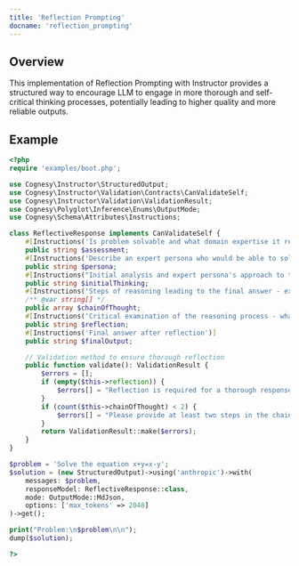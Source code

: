 ```yaml
---
title: 'Reflection Prompting'
docname: 'reflection_prompting'
---
```


## Overview

This implementation of Reflection Prompting with Instructor provides a structured way
to encourage LLM to engage in more thorough and self-critical thinking processes,
potentially leading to higher quality and more reliable outputs.


## Example

```php
<?php
require 'examples/boot.php';

use Cognesy\Instructor\StructuredOutput;
use Cognesy\Instructor\Validation\Contracts\CanValidateSelf;
use Cognesy\Instructor\Validation\ValidationResult;
use Cognesy\Polyglot\Inference\Enums\OutputMode;
use Cognesy\Schema\Attributes\Instructions;

class ReflectiveResponse implements CanValidateSelf {
    #[Instructions('Is problem solvable and what domain expertise it requires')]
    public string $assessment;
    #[Instructions('Describe an expert persona who would be able to solve this problem, their skills and experience')]
    public string $persona;
    #[Instructions("Initial analysis and expert persona's approach to the problem")]
    public string $initialThinking;
    #[Instructions('Steps of reasoning leading to the final answer - expert persona thinking through the problem')]
    /** @var string[] */
    public array $chainOfThought;
    #[Instructions('Critical examination of the reasoning process - what could go wrong, what are the assumptions')]
    public string $reflection;
    #[Instructions('Final answer after reflection')]
    public string $finalOutput;

    // Validation method to ensure thorough reflection
    public function validate(): ValidationResult {
        $errors = [];
        if (empty($this->reflection)) {
            $errors[] = "Reflection is required for a thorough response.";
        }
        if (count($this->chainOfThought) < 2) {
            $errors[] = "Please provide at least two steps in the chain of thought.";
        }
        return ValidationResult::make($errors);
    }
}

$problem = 'Solve the equation x+y=x-y';
$solution = (new StructuredOutput)->using('anthropic')->with(
    messages: $problem,
    responseModel: ReflectiveResponse::class,
    mode: OutputMode::MdJson,
    options: ['max_tokens' => 2048]
)->get();

print("Problem:\n$problem\n\n");
dump($solution);

?>
```
